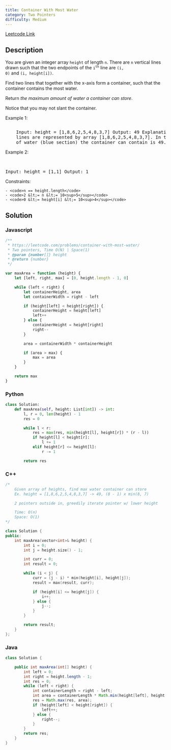 ```yaml
---
title: Container With Most Water
category: Two Pointers
difficulty: Medium
---
```


<Callout>

[Leetcode Link](https://leetcode.com/problems/container-with-most-water)

</Callout>

## Description

You are given an integer array <code>height</code> of length <code>n</code>. There are <code>n</code> vertical lines drawn such that the two endpoints of the <code>i<sup>th</sup></code> line are <code>(i, 0)</code> and <code>(i, height[i])</code>.

Find two lines that together with the x-axis form a container, such that the container contains the most water.

Return _the maximum amount of water a container can store_.

Notice that you may not slant the container.

Example 1:

<Image
	alt=""
	src="https://s3-lc-upload.s3.amazonaws.com/uploads/2018/07/17/question_11.jpg"
	width={600}
	height={287}
/>
<br />
<pre className="overflow-x-auto">
	Input: height = [1,8,6,2,5,4,8,3,7] Output: 49 Explanation: The above vertical
	lines are represented by array [1,8,6,2,5,4,8,3,7]. In this case, the max area
	of water (blue section) the container can contain is 49.
</pre>

Example 2:

<br />
<pre className="overflow-x-auto">Input: height = [1,1] Output: 1</pre>

Constraints:

    - <code>n == height.length</code>
    - <code>2 &lt;= n &lt;= 10<sup>5</sup></code>
    - <code>0 &lt;= height[i] &lt;= 10<sup>4</sup></code>

## Solution

### Javascript

```javascript
/**
 * https://leetcode.com/problems/container-with-most-water/
 * Two pointers, Time O(N) | Space(1)
 * @param {number[]} height
 * @return {number}
 */

var maxArea = function (height) {
	let [left, right, max] = [0, height.length - 1, 0]

	while (left < right) {
		let containerHeight, area
		let containerWidth = right - left

		if (height[left] < height[right]) {
			containerHeight = height[left]
			left++
		} else {
			containerHeight = height[right]
			right--
		}

		area = containerWidth * containerHeight

		if (area > max) {
			max = area
		}
	}

	return max
}
```

### Python

```python
class Solution:
    def maxArea(self, height: List[int]) -> int:
        l, r = 0, len(height) - 1
        res = 0

        while l < r:
            res = max(res, min(height[l], height[r]) * (r - l))
            if height[l] < height[r]:
                l += 1
            elif height[r] <= height[l]:
                r -= 1

        return res

```

### C++

```cpp
/*
    Given array of heights, find max water container can store
    Ex. height = [1,8,6,2,5,4,8,3,7] -> 49, (8 - 1) x min(8, 7)

    2 pointers outside in, greedily iterate pointer w/ lower height

    Time: O(n)
    Space: O(1)
*/

class Solution {
public:
    int maxArea(vector<int>& height) {
        int i = 0;
        int j = height.size() - 1;

        int curr = 0;
        int result = 0;

        while (i < j) {
            curr = (j - i) * min(height[i], height[j]);
            result = max(result, curr);

            if (height[i] <= height[j]) {
                i++;
            } else {
                j--;
            }
        }

        return result;
    }
};

```

### Java

```java
class Solution {

    public int maxArea(int[] height) {
        int left = 0;
        int right = height.length - 1;
        int res = 0;
        while (left < right) {
            int containerLength = right - left;
            int area = containerLength * Math.min(height[left], height[right]);
            res = Math.max(res, area);
            if (height[left] < height[right]) {
                left++;
            } else {
                right--;
            }
        }
        return res;
    }
}

```
